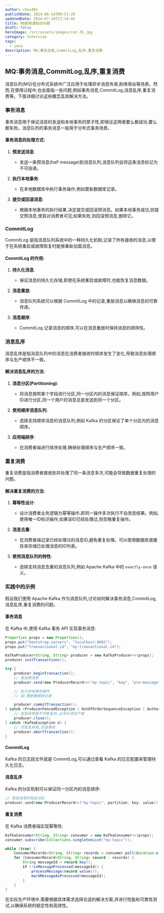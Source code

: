 ```yaml
---
author: chou401
publishDate: 2024-06-14T09:51:20
updatedDate: 2024-07-24T17:14:44
title: MQ使用遇到的问题
draft: false
heroImage: /src/assets/images/cat-35.jpg
category: Interview
tags:
  - java
description: MQ:事务消息,CommitLog,乱序,重复消费
---
```


## MQ:事务消息,CommitLog,乱序,重复消费

消息队列(MQ)在分布式系统中广泛应用于处理异步消息传递,削峰填谷等场景。然而,在使用过程中,也会面临一些问题,例如事务消息,CommitLog,消息乱序,重复消费等。下面详细讨论这些概念及其解决方法。

### 事务消息

事务消息用于保证消息的发送和本地事务的原子性,即保证这两者要么都成功,要么都失败。消息队列的事务消息一般用于分布式事务场景。

#### 事务消息的处理方式:

1. **预发送消息**:

   - 发送一条预消息(half message)到消息队列,消息队列会将这条消息标记为不可投递。

2. **执行本地事务**:

   - 在本地数据库中执行事务操作,例如更新数据库记录。

3. **提交或回滚消息**:
   - 根据本地事务的执行结果,决定提交或回滚预消息。如果本地事务成功,则提交预消息,使其对消费者可见;如果失败,则回滚预消息,删除它。

### CommitLog

CommitLog 是指消息队列系统中的一种持久化机制,记录了所有接收的消息,以便于在系统重启或故障恢复时能够重新加载消息。

#### CommitLog 的作用:

1. **持久化消息**:

   - 保证消息的持久化存储,即使在系统重启或故障时,也能恢复消息数据。

2. **消息重放**:

   - 消息队列系统可以根据 CommitLog 中的记录,重放消息以确保消息的可靠传递。

3. **消息顺序**:
   - CommitLog 记录消息的顺序,可以在消息重放时保持消息的顺序性。

### 消息乱序

消息乱序是指消息队列中的消息在消费者接收时顺序发生了变化,导致消息处理顺序与生产顺序不一致。

#### 解决消息乱序的方法:

1. **消息分区(Partitioning)**:

   - 将消息按照某个字段进行分区,同一分区内的消息保证顺序。例如,按照用户ID进行分区,同一个用户的消息总是发送到同一个分区。

2. **使用顺序消息队列**:

   - 选择支持顺序消息的消息队列,例如 Kafka 的分区保证了单个分区内的消息顺序。

3. **应用端排序**:
   - 在消费者端进行排序处理,确保处理顺序与生产顺序一致。

### 重复消费

重复消费是指消费者接收到并处理了同一条消息多次,可能会导致数据重复处理的问题。

#### 解决重复消费的方法:

1. **幂等性设计**:

   - 设计消费者业务逻辑为幂等操作,即同一操作多次执行不会改变结果。例如,使用唯一ID标识操作,如果该ID已经处理过,则忽略重复操作。

2. **消息去重**:

   - 在消费者端记录已经处理过的消息ID,避免重复处理。可以使用数据库或缓存来存储已处理消息的ID列表。

3. **使用消息队列的特性**:
   - 选择支持消息去重的消息队列,例如 Apache Kafka 中的 `exactly-once` 语义。

### 实践中的示例

假设我们使用 Apache Kafka 作为消息队列,讨论如何解决事务消息,CommitLog,消息乱序,重复消费的问题。

#### 事务消息

在 Kafka 中,使用 Kafka 事务 API 实现事务消息:

```java
Properties props = new Properties();
props.put("bootstrap.servers", "localhost:9092");
props.put("transactional.id", "my-transactional-id");

KafkaProducer<String, String> producer = new KafkaProducer<>(props);
producer.initTransactions();

try {
    producer.beginTransaction();
    // 发送预消息
    producer.send(new ProducerRecord<>("my-topic", "key", "pre-message"));

    // 执行本地事务操作
    // 如:更新数据库记录

    producer.commitTransaction();
} catch (ProducerFencedException | OutOfOrderSequenceException | AuthorizationException e) {
    // 这些异常是不可恢复的,必须关闭生产者
    producer.close();
} catch (KafkaException e) {
    // 可恢复异常,回滚事务
    producer.abortTransaction();
}
```

#### CommitLog

Kafka 的日志段文件就是 CommitLog,可以通过查看 Kafka 的日志配置来管理持久化日志。

#### 消息乱序

Kafka 的分区机制可以保证同一分区内的消息顺序:

```java
// 发送消息时指定分区
producer.send(new ProducerRecord<>("my-topic", partition, key, value));
```

#### 重复消费

在 Kafka 消费者端实现幂等性:

```java
KafkaConsumer<String, String> consumer = new KafkaConsumer<>(props);
consumer.subscribe(Collections.singletonList("my-topic"));

while (true) {
    ConsumerRecords<String, String> records = consumer.poll(Duration.ofMillis(100));
    for (ConsumerRecord<String, String> record : records) {
        String messageId = record.key();
        if (!isMessageProcessed(messageId)) {
            processMessage(record.value());
            markMessageAsProcessed(messageId);
        }
    }
}
```

在实际生产环境中,需要根据具体需求选择合适的解决方案,并进行性能和可靠性测试,以确保系统的稳定性和高效性。
